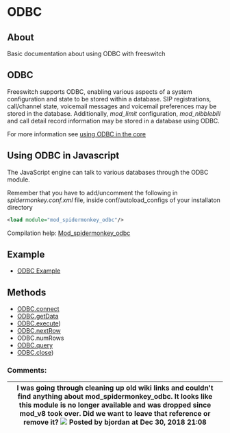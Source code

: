 
# ODBC 

 

## About

Basic documentation about using ODBC with freeswitch

## ODBC

Freeswitch supports ODBC, enabling various aspects of a system configuration and state to be stored within a database. SIP registrations, call/channel state, voicemail messages and voicemail preferences may be stored in the database. Additionally, _mod\_limit_ configuration, _mod\_nibblebill_ and call detail record information may be stored in a database using ODBC.

For more information see [using ODBC in the core](./ODBC-DSN/Using-ODBC-in-the-core_6586653.mdx)

## Using ODBC in Javascript

The JavaScript engine can talk to various databases through the ODBC module.

Remember that you have to add/uncomment the following in _spidermonkey.conf.xml_ file, inside conf/autoload\_configs of your installaton directory

```xml
<load module="mod_spidermonkey_odbc"/>
```

Compilation help: [Mod\_spidermonkey\_odbc](https://wiki.freeswitch.org/wiki/Mod%5Fspidermonkey%5Fodbc "Mod spidermonkey odbc")

## Example

* [ODBC Example](./ODBC-Example_13173432.mdx#about)

## Methods

* [ODBC.connect](./ODBC.connect_13173395.mdx#about)
* [ODBC.getData](./ODBC.getData_13173414.mdx#about)
* [ODBC.execute](./ODBC.execute_13173409.mdx))
* [ODBC.nextRow](./ODBC.nextRow_13173418.mdx#about)
* ODBC.numRows
* [ODBC.query](./ODBC.query_13173446.mdx#about)
* [ODBC.close](./ODBC.close_13173463.mdx))

### Comments:

| I was going through cleaning up old wiki links and couldn't find anything about mod\_spidermonkey\_odbc. It looks like this module is no longer available and was dropped since mod\_v8 took over. Did we want to leave that reference or remove it? ![](/images/icons/contenttypes/comment_16.png) Posted by bjordan at Dec 30, 2018 21:08 |
| ------------------------------------------------------------------------------------------------------------------------------------------------------------------------------------------------------------------------------------------------------------------------------------------------------------------------------------------ |


